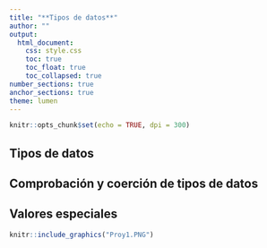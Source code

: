 ```yaml
---
title: "**Tipos de datos**"
author: ""
output:
  html_document:
    css: style.css
    toc: true
    toc_float: true
    toc_collapsed: true
number_sections: true
anchor_sections: true
theme: lumen
---
```


```r
knitr::opts_chunk$set(echo = TRUE, dpi = 300)
```

## Tipos de datos




## Comprobación y coerción de tipos de datos



## Valores especiales






```r
knitr::include_graphics("Proy1.PNG")
```


